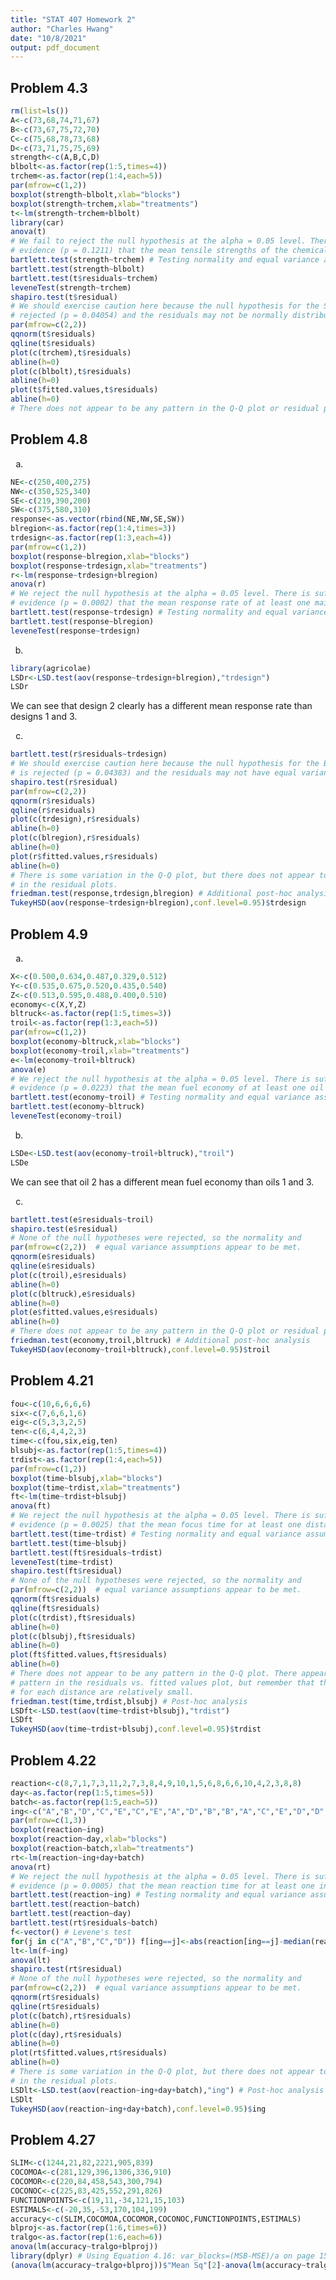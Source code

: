 ```yaml
---
title: "STAT 407 Homework 2"
author: "Charles Hwang"
date: "10/8/2021"
output: pdf_document
---
```

## Problem 4.3
```r
rm(list=ls())
A<-c(73,68,74,71,67)
B<-c(73,67,75,72,70)
C<-c(75,68,78,73,68)
D<-c(73,71,75,75,69)
strength<-c(A,B,C,D)
blbolt<-as.factor(rep(1:5,times=4))
trchem<-as.factor(rep(1:4,each=5))
par(mfrow=c(1,2))
boxplot(strength~blbolt,xlab="blocks")
boxplot(strength~trchem,xlab="treatments")
t<-lm(strength~trchem+blbolt)
library(car)
anova(t)
# We fail to reject the null hypothesis at the alpha = 0.05 level. There is insufficient
# evidence (p = 0.1211) that the mean tensile strengths of the chemical agents are different.
bartlett.test(strength~trchem) # Testing normality and equal variance assumptions
bartlett.test(strength~blbolt)
bartlett.test(t$residuals~trchem)
leveneTest(strength~trchem)
shapiro.test(t$residual)
# We should exercise caution here because the null hypothesis for the Shapiro-Wilk test is
# rejected (p = 0.04054) and the residuals may not be normally distributed.
par(mfrow=c(2,2)) 
qqnorm(t$residuals)
qqline(t$residuals)
plot(c(trchem),t$residuals)  
abline(h=0)
plot(c(blbolt),t$residuals)
abline(h=0)
plot(t$fitted.values,t$residuals)
abline(h=0)
# There does not appear to be any pattern in the Q-Q plot or residual plots.
```

## Problem 4.8
(a)
```r
NE<-c(250,400,275)
NW<-c(350,525,340)
SE<-c(219,390,200)
SW<-c(375,580,310)
response<-as.vector(rbind(NE,NW,SE,SW))
blregion<-as.factor(rep(1:4,times=3))
trdesign<-as.factor(rep(1:3,each=4))
par(mfrow=c(1,2))
boxplot(response~blregion,xlab="blocks")
boxplot(response~trdesign,xlab="treatments")
r<-lm(response~trdesign+blregion)
anova(r)
# We reject the null hypothesis at the alpha = 0.05 level. There is sufficient 
# evidence (p = 0.0002) that the mean response rate of at least one mailer is different.
bartlett.test(response~trdesign) # Testing normality and equal variance assumptions
bartlett.test(response~blregion)
leveneTest(response~trdesign)
```

(b)
```r
library(agricolae)
LSDr<-LSD.test(aov(response~trdesign+blregion),"trdesign")
LSDr
```

We can see that design 2 clearly has a different mean response rate than designs 1 and 3.

(c)
```r
bartlett.test(r$residuals~trdesign)
# We should exercise caution here because the null hypothesis for the Bartlett's test
# is rejected (p = 0.04383) and the residuals may not have equal variance.
shapiro.test(r$residual)
par(mfrow=c(2,2))
qqnorm(r$residuals)
qqline(r$residuals)
plot(c(trdesign),r$residuals)  
abline(h=0)
plot(c(blregion),r$residuals)
abline(h=0)
plot(r$fitted.values,r$residuals)
abline(h=0)
# There is some variation in the Q-Q plot, but there does not appear to be any pattern
# in the residual plots.
friedman.test(response,trdesign,blregion) # Additional post-hoc analysis
TukeyHSD(aov(response~trdesign+blregion),conf.level=0.95)$trdesign
```

## Problem 4.9
(a)
```r
X<-c(0.500,0.634,0.487,0.329,0.512)
Y<-c(0.535,0.675,0.520,0.435,0.540)
Z<-c(0.513,0.595,0.488,0.400,0.510)
economy<-c(X,Y,Z)
bltruck<-as.factor(rep(1:5,times=3))
troil<-as.factor(rep(1:3,each=5))
par(mfrow=c(1,2))
boxplot(economy~bltruck,xlab="blocks")
boxplot(economy~troil,xlab="treatments")
e<-lm(economy~troil+bltruck)
anova(e)
# We reject the null hypothesis at the alpha = 0.05 level. There is sufficient
# evidence (p = 0.0223) that the mean fuel economy of at least one oil is different.
bartlett.test(economy~troil) # Testing normality and equal variance assumptions
bartlett.test(economy~bltruck)
leveneTest(economy~troil)
```

(b)
```r
LSDe<-LSD.test(aov(economy~troil+bltruck),"troil")
LSDe
```

We can see that oil 2 has a different mean fuel economy than oils 1 and 3.

(c)
```r
bartlett.test(e$residuals~troil)
shapiro.test(e$residual)
# None of the null hypotheses were rejected, so the normality and
par(mfrow=c(2,2))  # equal variance assumptions appear to be met.
qqnorm(e$residuals)
qqline(e$residuals)
plot(c(troil),e$residuals)  
abline(h=0)
plot(c(bltruck),e$residuals)
abline(h=0)
plot(e$fitted.values,e$residuals)
abline(h=0)
# There does not appear to be any pattern in the Q-Q plot or residual plots.
friedman.test(economy,troil,bltruck) # Additional post-hoc analysis
TukeyHSD(aov(economy~troil+bltruck),conf.level=0.95)$troil
```

## Problem 4.21
```r
fou<-c(10,6,6,6,6)
six<-c(7,6,6,1,6)
eig<-c(5,3,3,2,5)
ten<-c(6,4,4,2,3)
time<-c(fou,six,eig,ten)
blsubj<-as.factor(rep(1:5,times=4))
trdist<-as.factor(rep(1:4,each=5))
par(mfrow=c(1,2))
boxplot(time~blsubj,xlab="blocks")
boxplot(time~trdist,xlab="treatments")
ft<-lm(time~trdist+blsubj)
anova(ft)
# We reject the null hypothesis at the alpha = 0.05 level. There is sufficient
# evidence (p = 0.0025) that the mean focus time for at least one distance is different.
bartlett.test(time~trdist) # Testing normality and equal variance assumptions
bartlett.test(time~blsubj)
bartlett.test(ft$residuals~trdist)
leveneTest(time~trdist)
shapiro.test(ft$residual)
# None of the null hypotheses were rejected, so the normality and
par(mfrow=c(2,2))  # equal variance assumptions appear to be met.
qqnorm(ft$residuals)
qqline(ft$residuals)
plot(c(trdist),ft$residuals)  
abline(h=0)
plot(c(blsubj),ft$residuals)
abline(h=0)
plot(ft$fitted.values,ft$residuals)
abline(h=0)
# There does not appear to be any pattern in the Q-Q plot. There appears to be some
# pattern in the residuals vs. fitted values plot, but remember that the sample sizes
# for each distance are relatively small.
friedman.test(time,trdist,blsubj) # Post-hoc analysis
LSDft<-LSD.test(aov(time~trdist+blsubj),"trdist")
LSDft
TukeyHSD(aov(time~trdist+blsubj),conf.level=0.95)$trdist
```

## Problem 4.22
```r
reaction<-c(8,7,1,7,3,11,2,7,3,8,4,9,10,1,5,6,8,6,6,10,4,2,3,8,8)
day<-as.factor(rep(1:5,times=5))
batch<-as.factor(rep(1:5,each=5))
ing<-c("A","B","D","C","E","C","E","A","D","B","B","A","C","E","D","D","C","E","B","A","E","D","B","A","C")
par(mfrow=c(1,3))
boxplot(reaction~ing)
boxplot(reaction~day,xlab="blocks")
boxplot(reaction~batch,xlab="treatments")
rt<-lm(reaction~ing+day+batch)
anova(rt)
# We reject the null hypothesis at the alpha = 0.05 level. There is sufficient
# evidence (p = 0.0005) that the mean reaction time for at least one ingredient is different.
bartlett.test(reaction~ing) # Testing normality and equal variance assumptions
bartlett.test(reaction~batch)
bartlett.test(reaction~day)
bartlett.test(rt$residuals~batch)
f<-vector() # Levene's test
for(j in c("A","B","C","D")) f[ing==j]<-abs(reaction[ing==j]-median(reaction[ing==j]))
lt<-lm(f~ing)
anova(lt)
shapiro.test(rt$residual)
# None of the null hypotheses were rejected, so the normality and
par(mfrow=c(2,2))  # equal variance assumptions appear to be met.
qqnorm(rt$residuals)
qqline(rt$residuals)
plot(c(batch),rt$residuals)  
abline(h=0)
plot(c(day),rt$residuals)
abline(h=0)
plot(rt$fitted.values,rt$residuals)
abline(h=0)
# There is some variation in the Q-Q plot, but there does not appear to be any pattern
# in the residual plots.
LSDlt<-LSD.test(aov(reaction~ing+day+batch),"ing") # Post-hoc analysis
LSDlt
TukeyHSD(aov(reaction~ing+day+batch),conf.level=0.95)$ing
```

## Problem 4.27
```r
SLIM<-c(1244,21,82,2221,905,839)
COCOMOA<-c(281,129,396,1306,336,910)
COCOMOR<-c(220,84,458,543,300,794)
COCONOC<-c(225,83,425,552,291,826)
FUNCTIONPOINTS<-c(19,11,-34,121,15,103)
ESTIMALS<-c(-20,35,-53,170,104,199)
accuracy<-c(SLIM,COCOMOA,COCOMOR,COCONOC,FUNCTIONPOINTS,ESTIMALS)
blproj<-as.factor(rep(1:6,times=6))
tralgo<-as.factor(rep(1:6,each=6))
anova(lm(accuracy~tralgo+blproj))
library(dplyr) # Using Equation 4.16: var_blocks=(MSB-MSE)/a on page 152
(anova(lm(accuracy~tralgo+blproj))$"Mean Sq"[2]-anova(lm(accuracy~tralgo+blproj))$"Mean Sq"[3])/n_distinct(blproj)
```